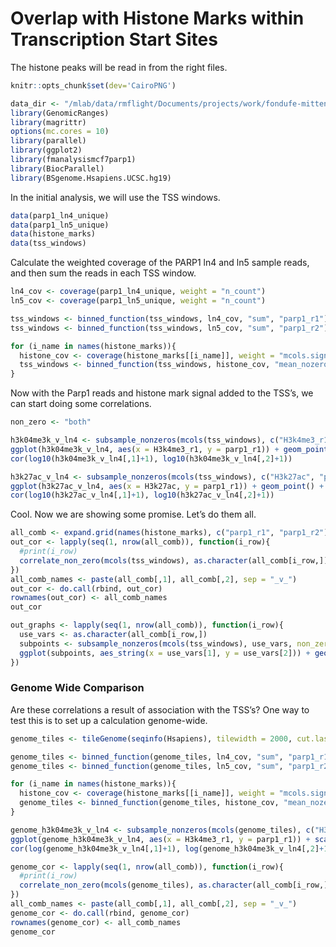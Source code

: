 # Overlap with Histone Marks within Transcription Start Sites

The histone peaks will be read in from the right files. 

```r
knitr::opts_chunk$set(dev='CairoPNG')
```

```r
data_dir <- "/mlab/data/rmflight/Documents/projects/work/fondufe-mittendorf_lab/parp1_data"
library(GenomicRanges)
library(magrittr)
options(mc.cores = 10)
library(parallel)
library(ggplot2)
library(fmanalysismcf7parp1)
library(BiocParallel)
library(BSgenome.Hsapiens.UCSC.hg19)
```

In the initial analysis, we will use the TSS windows. 

```r
data(parp1_ln4_unique)
data(parp1_ln5_unique)
data(histone_marks)
data(tss_windows)
```

Calculate the weighted coverage of the PARP1 ln4 and ln5 sample reads, and then sum the reads in each TSS window.

```r
ln4_cov <- coverage(parp1_ln4_unique, weight = "n_count")
ln5_cov <- coverage(parp1_ln5_unique, weight = "n_count")

tss_windows <- binned_function(tss_windows, ln4_cov, "sum", "parp1_r1")
tss_windows <- binned_function(tss_windows, ln5_cov, "sum", "parp1_r2")
```


```r
for (i_name in names(histone_marks)){
  histone_cov <- coverage(histone_marks[[i_name]], weight = "mcols.signal")
  tss_windows <- binned_function(tss_windows, histone_cov, "mean_nozero", i_name)
}
```

Now with the Parp1 reads and histone mark signal added to the TSS's, we can start doing some correlations.


```r
non_zero <- "both"
```


```r
h3k04me3k_v_ln4 <- subsample_nonzeros(mcols(tss_windows), c("H3k4me3_r1", "parp1_r1"), non_zero = non_zero, n_points = 10000)
ggplot(h3k04me3k_v_ln4, aes(x = H3k4me3_r1, y = parp1_r1)) + geom_point() + scale_y_log10() + scale_x_log10()
cor(log10(h3k04me3k_v_ln4[,1]+1), log10(h3k04me3k_v_ln4[,2]+1))

h3k27ac_v_ln4 <- subsample_nonzeros(mcols(tss_windows), c("H3k27ac", "parp1_r1"), non_zero = non_zero, n_points = 10000)
ggplot(h3k27ac_v_ln4, aes(x = H3k27ac, y = parp1_r1)) + geom_point() + scale_y_log10() + scale_x_log10()
cor(log10(h3k27ac_v_ln4[,1]+1), log10(h3k27ac_v_ln4[,2]+1))
```

Cool. Now we are showing some promise. Let's do them all.

```r
all_comb <- expand.grid(names(histone_marks), c("parp1_r1", "parp1_r2"), stringsAsFactors = FALSE)
out_cor <- lapply(seq(1, nrow(all_comb)), function(i_row){
  #print(i_row)
  correlate_non_zero(mcols(tss_windows), as.character(all_comb[i_row,]), log_transform = TRUE, non_zero = non_zero, test = TRUE)
})
all_comb_names <- paste(all_comb[,1], all_comb[,2], sep = "_v_")
out_cor <- do.call(rbind, out_cor)
rownames(out_cor) <- all_comb_names
out_cor
```

```r
out_graphs <- lapply(seq(1, nrow(all_comb)), function(i_row){
  use_vars <- as.character(all_comb[i_row,])
  subpoints <- subsample_nonzeros(mcols(tss_windows), use_vars, non_zero = non_zero, n_points = 10000)
  ggplot(subpoints, aes_string(x = use_vars[1], y = use_vars[2])) + geom_point() + scale_y_log10() + scale_x_log10()
})
```


### Genome Wide Comparison

Are these correlations a result of association with the TSS's? One way to test this is to set up a calculation genome-wide.

```r
genome_tiles <- tileGenome(seqinfo(Hsapiens), tilewidth = 2000, cut.last.tile.in.chrom = TRUE)

genome_tiles <- binned_function(genome_tiles, ln4_cov, "sum", "parp1_r1")
genome_tiles <- binned_function(genome_tiles, ln5_cov, "sum", "parp1_r2")
```

```r
for (i_name in names(histone_marks)){
  histone_cov <- coverage(histone_marks[[i_name]], weight = "mcols.signal")
  genome_tiles <- binned_function(genome_tiles, histone_cov, "mean_nozero", i_name)
}
```

```r
genome_h3k04me3k_v_ln4 <- subsample_nonzeros(mcols(genome_tiles), c("H3k4me3_r1", "parp1_r1"), non_zero = non_zero, n_points = 10000)
ggplot(genome_h3k04me3k_v_ln4, aes(x = H3k4me3_r1, y = parp1_r1)) + scale_x_log10() + scale_y_log10() + geom_point()
cor(log(genome_h3k04me3k_v_ln4[,1]+1), log(genome_h3k04me3k_v_ln4[,2]+1))
```

```r
genome_cor <- lapply(seq(1, nrow(all_comb)), function(i_row){
  #print(i_row)
  correlate_non_zero(mcols(genome_tiles), as.character(all_comb[i_row,]), log_transform = TRUE, non_zero = non_zero, test = TRUE)
})
all_comb_names <- paste(all_comb[,1], all_comb[,2], sep = "_v_")
genome_cor <- do.call(rbind, genome_cor)
rownames(genome_cor) <- all_comb_names
genome_cor
```

